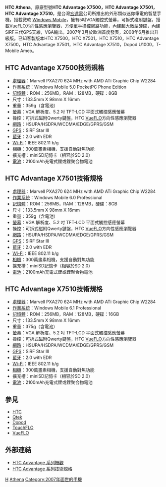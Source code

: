 {{Cleanup-rewrite|date=2021年1月}}
'''HTC Athena'''，原廠型號'''HTC Advantage X7500，HTC Advantage X7501，HTC Advantage X7510'''，是台灣[[宏達電|宏達電]]公司所推出的外形類似迷你筆電的智慧手機，搭載微軟 [[Windows_Mobile|Windows Mobile]]，擁有5吋VGA觸控式螢幕，可拆式磁附鍵盤，搭載[[VueFLO|VueFLO]]方向性感應瀏覽器，方便單手操控網路功能，內建超大微型硬碟，內建SiRF三代GPS天線，VGA輸出。2007年3月於歐洲首度發表，2008年6月推出升級版。已知客製版本HTC X7500，HTC X7501，HTC X7510，HTC Advantage X7500，HTC Advantage X7501，HTC Advantage X7510，Dopod U1000，T-Mobile Ameo。

== HTC Advantage X7500技術規格 ==
*[[處理器|處理器]]：Marvell PXA270 624 MHz with AMD ATi Graphic Chip W2284
*[[作業系統|作業系統]]：Windows Mobile 5.0 PocketPC Phone Edition
*[[記憶體|記憶體]]：ROM：256MB，RAM：128MB，硬碟：8GB
*尺寸：133.5mm X 98mm X 16mm
*重量：359g（含電池）
*[[螢幕|螢幕]]：VGA 解析度、5.2 吋 TFT-LCD 平面式觸控感應螢幕
*操控：可拆式磁附Qwerty鍵盤，HTC [[VueFLO|VueFLO]]方向性感應瀏覽器
*[[網路|網路]]：HSUPA/HSDPA/WCDMA/EDGE/GPRS/GSM
*[[GPS|GPS]]：SiRF Star III
*[[藍牙|藍牙]]：2.0 with EDR
*[[Wi-Fi|Wi-Fi]]：IEEE 802.11 b/g
*[[相機|相機]]：300萬畫素相機，支援自動對焦功能
*擴充槽：miniSD記憶卡（相容於SD 2.0）
*[[電池|電池]]：2100mAh充電式鋰或鋰聚合物電池

== HTC Advantage X7501技術規格 ==
*[[處理器|處理器]]：Marvell PXA270 624 MHz with AMD ATi Graphic Chip W2284
*[[作業系統|作業系統]]：Windows Mobile 6.0 Professional
*[[記憶體|記憶體]]：ROM：256MB，RAM：128MB，硬碟：8GB
*尺寸：133.5mm X 98mm X 16mm
*重量：359g（含電池）
*[[螢幕|螢幕]]：VGA 解析度、5.2 吋 TFT-LCD 平面式觸控感應螢幕
*操控：可拆式磁附Qwerty鍵盤，HTC [[VueFLO|VueFLO]]方向性感應瀏覽器
*[[網路|網路]]：HSUPA/HSDPA/WCDMA/EDGE/GPRS/GSM
*[[GPS|GPS]]：SiRF Star III
*[[藍牙|藍牙]]：2.0 with EDR
*[[Wi-Fi|Wi-Fi]]：IEEE 802.11 b/g
*[[相機|相機]]：300萬畫素相機，支援自動對焦功能
*擴充槽：miniSD記憶卡（相容於SD 2.0）
*[[電池|電池]]：2100mAh充電式鋰或鋰聚合物電池

== HTC Advantage X7510技術規格 ==
*[[處理器|處理器]]：Marvell PXA270 624 MHz with AMD ATi Graphic Chip W2284
*[[作業系統|作業系統]]：Windows Mobile 6.1 Professional
*[[記憶體|記憶體]]：ROM：256MB，RAM：128MB，硬碟：16GB
*尺寸：133.5mm X 98mm X 16mm
*重量：375g（含電池）
*[[螢幕|螢幕]]：VGA 解析度、5.2 吋 TFT-LCD 平面式觸控感應螢幕
*操控：可拆式磁附Qwerty鍵盤，HTC [[VueFLO|VueFLO]]方向性感應瀏覽器
*[[網路|網路]]：HSUPA/HSDPA/WCDMA/EDGE/GPRS/GSM
*[[GPS|GPS]]：SiRF Star III
*[[藍牙|藍牙]]：2.0 with EDR
*[[Wi-Fi|Wi-Fi]]：IEEE 802.11 b/g
*[[相機|相機]]：300萬畫素相機，支援自動對焦功能
*擴充槽：miniSD記憶卡（相容於SD 2.0）
*[[電池|電池]]：2100mAh充電式鋰或鋰聚合物電池

== 參見 ==
*[[HTC|HTC]]
*[[Qtek|Qtek]]
*[[Dopod|Dopod]]
*[[TouchFLO|TouchFLO]]
*[[VueFLO|VueFLO]]

== 外部連結 ==
*[http://www.htc.com/tw/product.aspx?id=45440 HTC Advantage 系列概觀]
*[http://www.htc.com/tw/product.aspx?id=45444 HTC Advantage 系列技術規格]

{{HTC Phones X Series}}

[[Category:智能手機|H]]
[[Category:宏達電手機|Athena]]
[[Category:2007年面世的手機|Category:2007年面世的手機]]